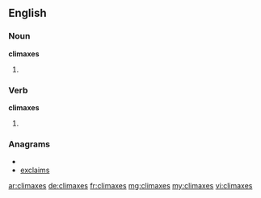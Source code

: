 ==English==

===Noun===
'''climaxes'''

# {{plural of|[[climax]]}}


===Verb===
'''climaxes'''

#{{third-person singular of|[[climax]]}}

===Anagrams===
* {{alphagram|aceilmsx}}
* [[exclaims#English|exclaims]]

[[ar:climaxes]]
[[de:climaxes]]
[[fr:climaxes]]
[[mg:climaxes]]
[[my:climaxes]]
[[vi:climaxes]]